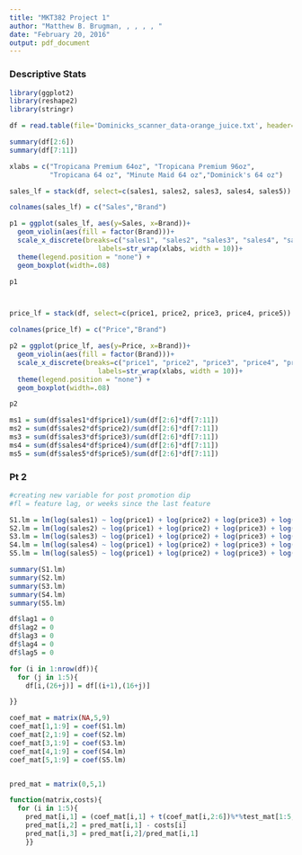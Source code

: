 ---
title: "MKT382 Project 1"
author: "Matthew B. Brugman, , , , , "
date: "February 20, 2016"
output: pdf_document
---

### Descriptive Stats

```{r}
library(ggplot2)
library(reshape2)
library(stringr)

df = read.table(file='Dominicks_scanner_data-orange_juice.txt', header=TRUE, sep='\t')

summary(df[2:6])
summary(df[7:11])

xlabs = c("Tropicana Premium 64oz", "Tropicana Premium 96oz", 
          "Tropicana 64 oz", "Minute Maid 64 oz","Dominick's 64 oz")

sales_lf = stack(df, select=c(sales1, sales2, sales3, sales4, sales5))

colnames(sales_lf) = c("Sales","Brand")

p1 = ggplot(sales_lf, aes(y=Sales, x=Brand))+ 
  geom_violin(aes(fill = factor(Brand)))+
  scale_x_discrete(breaks=c("sales1", "sales2", "sales3", "sales4", "sales5"),
                      labels=str_wrap(xlabs, width = 10))+
  theme(legend.position = "none") + 
  geom_boxplot(width=.08)

p1



price_lf = stack(df, select=c(price1, price2, price3, price4, price5))

colnames(price_lf) = c("Price","Brand")

p2 = ggplot(price_lf, aes(y=Price, x=Brand))+ 
  geom_violin(aes(fill = factor(Brand)))+
  scale_x_discrete(breaks=c("price1", "price2", "price3", "price4", "price5"),
                      labels=str_wrap(xlabs, width = 10))+
  theme(legend.position = "none") + 
  geom_boxplot(width=.08)

p2

ms1 = sum(df$sales1*df$price1)/sum(df[2:6]*df[7:11])
ms2 = sum(df$sales2*df$price2)/sum(df[2:6]*df[7:11])
ms3 = sum(df$sales3*df$price3)/sum(df[2:6]*df[7:11])
ms4 = sum(df$sales4*df$price4)/sum(df[2:6]*df[7:11])
ms5 = sum(df$sales5*df$price5)/sum(df[2:6]*df[7:11])
```

### Pt 2

```{r}
#creating new variable for post promotion dip
#fl = feature lag, or weeks since the last feature

S1.lm = lm(log(sales1) ~ log(price1) + log(price2) + log(price3) + log(price4) + log(price5) + feat1 + disp1 + lag1, data=df)
S2.lm = lm(log(sales2) ~ log(price1) + log(price2) + log(price3) + log(price4) + log(price5) + feat2 + disp2 + lag2, data=df)
S3.lm = lm(log(sales3) ~ log(price1) + log(price2) + log(price3) + log(price4) + log(price5) + feat3 + disp3 + lag3, data=df)
S4.lm = lm(log(sales4) ~ log(price1) + log(price2) + log(price3) + log(price4) + log(price5) + feat4 + disp4 + lag4, data=df)
S5.lm = lm(log(sales5) ~ log(price1) + log(price2) + log(price3) + log(price4) + log(price5) + feat5 + disp5 + lag5, data=df)

summary(S1.lm)
summary(S2.lm)
summary(S3.lm)
summary(S4.lm)
summary(S5.lm)

df$lag1 = 0
df$lag2 = 0
df$lag3 = 0
df$lag4 = 0
df$lag5 = 0

for (i in 1:nrow(df)){
  for (j in 1:5){
    df[i,(26+j)] = df[(i+1),(16+j)]

}}

coef_mat = matrix(NA,5,9)
coef_mat[1,1:9] = coef(S1.lm)
coef_mat[2,1:9] = coef(S2.lm)
coef_mat[3,1:9] = coef(S3.lm)
coef_mat[4,1:9] = coef(S4.lm)
coef_mat[5,1:9] = coef(S5.lm)


pred_mat = matrix(0,5,1)

function(matrix,costs){
  for (i in 1:5){
    pred_mat[i,1] = (coef_mat[i,1] + t(coef_mat[i,2:6])%*%test_mat[1:5,1] + t(coef_mat[i,7])%*%test_mat[i,2] + t(coef_mat[i,8])%*%test_mat[i,3]) 
    pred_mat[i,2] = pred_mat[i,1] - costs[i]
    pred_mat[i,3] = pred_mat[i,2]/pred_mat[i,1]
    }}

```